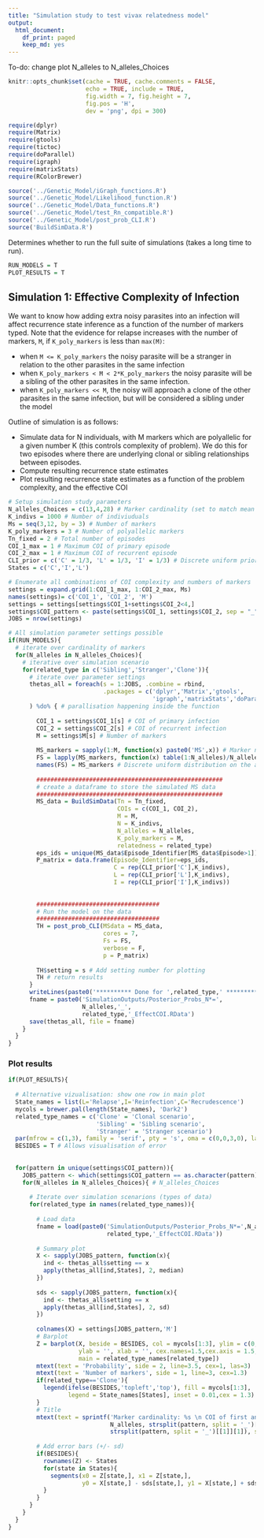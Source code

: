 ```yaml
---
title: "Simulation study to test vivax relatedness model"
output:
  html_document:
    df_print: paged
    keep_md: yes
---
```


To-do: change plot N_alleles to N_alleles_Choices

```r
knitr::opts_chunk$set(cache = TRUE, cache.comments = FALSE, 
                      echo = TRUE, include = TRUE, 
                      fig.width = 7, fig.height = 7,
                      fig.pos = 'H', 
                      dev = 'png', dpi = 300)

require(dplyr)
require(Matrix)
require(gtools)
require(tictoc)
require(doParallel)
require(igraph)
require(matrixStats)
require(RColorBrewer)
```

```r
source('../Genetic_Model/iGraph_functions.R')
source('../Genetic_Model/Likelihood_function.R')
source('../Genetic_Model/Data_functions.R')
source('../Genetic_Model/test_Rn_compatible.R')
source('../Genetic_Model/post_prob_CLI.R')
source('BuildSimData.R')
```


Determines whether to run the full suite of simulations (takes a long time to run).
```r
RUN_MODELS = T
PLOT_RESULTS = T
```

## Simulation 1: Effective Complexity of Infection

We want to know how adding extra noisy parasites into an infection will affect recurrence state inference as a function of the number of markers typed. Note that the evidence for relapse increases with the number of markers, `M`, if `K_poly_markers` is less than `max(M)`: 

* when `M <= K_poly_markers` the noisy parasite will be a stranger in relation to the other parasites in the same infection 
* when `K_poly_markers < M < 2*K_poly_markers` the noisy parasite will be a sibling of the other parasites in the same infection. 
* when `K_poly_markers << M`, the noisy will approach a clone of the other parasites in the same infection, but will be considered a sibling under the model

Outline of simulation is as follows:

* Simulate data for N individuals, with M markers which are polyallelic for a given number K (this controls complexity of problem). We do this for two episodes where there are underlying clonal or sibling relationships between episodes.
* Compute resulting recurrence state estimates
* Plot resulting recurrence state estimates as a function of the problem complexity, and the effective COI

```r
# Setup simulation study parameters
N_alleles_Choices = c(13,4,28) # Marker cardinality (set to match mean and range our panel)
K_indivs = 1000 # Number of indiviuduals
Ms = seq(3,12, by = 3) # Number of markers
K_poly_markers = 3 # Number of polyallelic markers 
Tn_fixed = 2 # Total number of episodes
COI_1_max = 1 # Maximum COI of primary episode 
COI_2_max = 1 # Maximum COI of recurrent episode
CLI_prior = c('C' = 1/3, 'L' = 1/3, 'I' = 1/3) # Discrete uniform prior on recurrence states 
States = c('C','I','L')

# Enumerate all combinations of COI complexity and numbers of markers
settings = expand.grid(1:COI_1_max, 1:COI_2_max, Ms) 
names(settings)= c('COI_1', 'COI_2', 'M')
settings = settings[settings$COI_1+settings$COI_2<4,]
settings$COI_pattern <- paste(settings$COI_1, settings$COI_2, sep = "_")
JOBS = nrow(settings)
```

```r
# All simulation parameter settings possible
if(RUN_MODELS){
  # iterate over cardinality of markers
  for(N_alleles in N_alleles_Choices){
    # iterative over simulation scenario 
    for(related_type in c('Sibling','Stranger','Clone')){
      # iterate over parameter settings
      thetas_all = foreach(s = 1:JOBS, .combine = rbind, 
                           .packages = c('dplyr','Matrix','gtools',
                                         'igraph','matrixStats','doParallel')
      ) %do% { # parallisation happening inside the function
        
        COI_1 = settings$COI_1[s] # COI of primary infection
        COI_2 = settings$COI_2[s] # COI of recurrent infection
        M = settings$M[s] # Number of markers
        
        MS_markers = sapply(1:M, function(x) paste0('MS',x)) # Marker names
        FS = lapply(MS_markers, function(x) table(1:N_alleles)/N_alleles) # Marker frequencies
        names(FS) = MS_markers # Discrete uniform distribution on the alleles 
        
        #####################################################
        # create a dataframe to store the simulated MS data
        #####################################################
        MS_data = BuildSimData(Tn = Tn_fixed, 
                               COIs = c(COI_1, COI_2), 
                               M = M, 
                               N = K_indivs,
                               N_alleles = N_alleles, 
                               K_poly_markers = M, 
                               relatedness = related_type)
        eps_ids = unique(MS_data$Episode_Identifier[MS_data$Episode>1])
        P_matrix = data.frame(Episode_Identifier=eps_ids,
                              C = rep(CLI_prior['C'],K_indivs),
                              L = rep(CLI_prior['L'],K_indivs),
                              I = rep(CLI_prior['I'],K_indivs))
        
        
        ###################################
        # Run the model on the data
        ###################################
        TH = post_prob_CLI(MSdata = MS_data, 
                           cores = 7,
                           Fs = FS, 
                           verbose = F, 
                           p = P_matrix)
        
        TH$setting = s # Add setting number for plotting
        TH # return results
      }
      writeLines(paste0('********** Done for ',related_type,' **********'))
      fname = paste0('SimulationOutputs/Posterior_Probs_N*=',
                     N_alleles,'_',
                     related_type,'_EffectCOI.RData')
      save(thetas_all, file = fname)
    }
  }
}
```



### Plot results

```r
if(PLOT_RESULTS){
  
  # Alternative vizualisation: show one row in main plot
  State_names = list(L='Relapse',I='Reinfection',C='Recrudescence')
  mycols = brewer.pal(length(State_names), 'Dark2')
  related_type_names = c('Clone' = 'Clonal scenario', 
                         'Sibling' = 'Sibling scenario',
                         'Stranger' = 'Stranger scenario')
  par(mfrow = c(1,3), family = 'serif', pty = 's', oma = c(0,0,3,0), las =1, mar=c(4,5,4,1))
  BESIDES = T # Allows visualisation of error
  
  
  for(pattern in unique(settings$COI_pattern)){
    JOBS_pattern <- which(settings$COI_pattern == as.character(pattern))
    for(N_alleles in N_alleles_Choices){ # N_alleles_Choices
      
      # Iterate over simulation scenarions (types of data)
      for(related_type in names(related_type_names)){
        
        # Load data 
        fname = load(paste0('SimulationOutputs/Posterior_Probs_N*=',N_alleles,'_',
                            related_type,'_EffectCOI.RData'))
        
        # Summary plot
        X <- sapply(JOBS_pattern, function(x){
          ind <- thetas_all$setting == x
          apply(thetas_all[ind,States], 2, median)
        })
        
        sds <- sapply(JOBS_pattern, function(x){
          ind <- thetas_all$setting == x
          apply(thetas_all[ind,States], 2, sd)
        })
        
        colnames(X) = settings[JOBS_pattern,'M']
        # Barplot
        Z = barplot(X, beside = BESIDES, col = mycols[1:3], ylim = c(0,1), 
                    ylab = '', xlab = '', cex.names=1.5,cex.axis = 1.5,
                    main = related_type_names[related_type])
        mtext(text = 'Probability', side = 2, line=3.5, cex=1, las=3)
        mtext(text = 'Number of markers', side = 1, line=3, cex=1.3)
        if(related_type=='Clone'){
          legend(ifelse(BESIDES,'topleft','top'), fill = mycols[1:3], 
                 legend = State_names[States], inset = 0.01,cex = 1.3)
        }
        # Title
        mtext(text = sprintf('Marker cardinality: %s \n COI of first and second infection: %s and %s, respectively', 
                             N_alleles, strsplit(pattern, split = '_')[[1]][1], 
                             strsplit(pattern, split = '_')[[1]][1]), side = 3, outer = T)
        
        # Add error bars (+/- sd)
        if(BESIDES){
          rownames(Z) <- States
          for(state in States){
            segments(x0 = Z[state,], x1 = Z[state,], 
                     y0 = X[state,] - sds[state,], y1 = X[state,] + sds[state,])
          }
        }
      }
    }
  }
}
```

